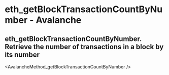 # eth_getBlockTransactionCountByNumber  - Avalanche

## eth_getBlockTransactionCountByNumber. Retrieve the number of transactions in a block by its number


<AvalancheMethod_getBlockTransactionCountByNumber />
